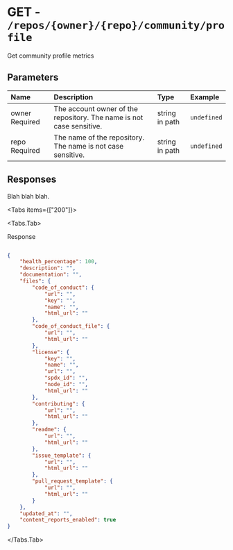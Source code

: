 
# GET - `/repos/{owner}/{repo}/community/profile`

Get community profile metrics

## Parameters

| Name | Description | Type | Example |
| :---- | :---- | :---- | :---- |
| owner <span class="bg-blue-100 text-blue-800 text-xs font-medium me-2 px-2.5 py-0.5 rounded dark:bg-blue-900 dark:text-blue-300">Required</span> | The account owner of the repository. The name is not case sensitive. | string in path | `undefined` |
| repo <span class="bg-blue-100 text-blue-800 text-xs font-medium me-2 px-2.5 py-0.5 rounded dark:bg-blue-900 dark:text-blue-300">Required</span> | The name of the repository. The name is not case sensitive. | string in path | `undefined` |

## Responses

Blah blah blah.

<Tabs items={["200"]}>

<Tabs.Tab>

Response

```json

{
    "health_percentage": 100,
    "description": "",
    "documentation": "",
    "files": {
        "code_of_conduct": {
            "url": "",
            "key": "",
            "name": "",
            "html_url": ""
        },
        "code_of_conduct_file": {
            "url": "",
            "html_url": ""
        },
        "license": {
            "key": "",
            "name": "",
            "url": "",
            "spdx_id": "",
            "node_id": "",
            "html_url": ""
        },
        "contributing": {
            "url": "",
            "html_url": ""
        },
        "readme": {
            "url": "",
            "html_url": ""
        },
        "issue_template": {
            "url": "",
            "html_url": ""
        },
        "pull_request_template": {
            "url": "",
            "html_url": ""
        }
    },
    "updated_at": "",
    "content_reports_enabled": true
}

```

</Tabs.Tab>

</Tabs>